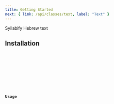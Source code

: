 ```yaml
---
title: Getting Started
next: { link: /api/classes/text, label: "Text" }
---
```



Syllabify Hebrew text

## Installation

<Tabs syncKey="runtime">
  <TabItem label="node" icon="node">
    <Code code={"npm i havarotjs"} lang="bash" frame="code" />
  </TabItem>
  <TabItem label="deno" icon="deno">
    <Code code={`import { Text } from "npm:havarotjs";`} lang="ts" frame="code" />
  </TabItem>
  <TabItem label="browser" icon="laptop">
    <Code code={`import { Text } from "https://esm.sh/havarotjs";`} lang="js" frame="code" />
  </TabItem>
</Tabs>

## Usage

<Tabs syncKey="runtime">
  <TabItem label="ESM" icon="seti:javascript">
    <Code
      code={`import { Text } from "havarotjs";\nconst text = new Text("הֲבָרֹות");\nconsole.log(text.words);\n// [ Word { original: "הֲבָרֹות" } ]`}
      lang="js"
      frame="code"
    />
  </TabItem>
  <TabItem label="CommonJS" icon="node">
    <Code
      code={`const Text = require("havarotjs").Text;\nconst text = new Text("הֲבָרֹות");\nconsole.log(text.words);\n// [ Word { original: "הֲבָרֹות" } ]`}
      lang="js"
      frame="code"
    />
  </TabItem>
  <TabItem label="deno" icon="deno">
    <Code
      code={`import { transliterate } from "npm:havarotjs";\nconst text = new Text("הֲבָרֹות");\nconsole.log(text.words);\n// [ Word { original: "הֲבָרֹות" } ]`}
      lang="ts"
      frame="code"
    />
  </TabItem>
  <TabItem label="browser" icon="laptop">
    <Code
      code={`import { transliterate } from "https://esm.sh/havarotjs";\nconst text = new Text("הֲבָרֹות");\nconsole.log(text.words);\n// [ Word { original: "הֲבָרֹות" } ]`}
      lang="ts"
      frame="code"
    />
  </TabItem>
</Tabs>
